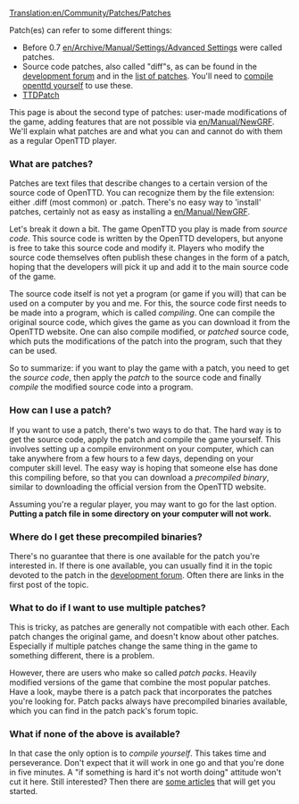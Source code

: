 [[Translation:en/Community/Patches/Patches]]

Patch(es) can refer to some different things:

* Before 0.7 [[en/Archive/Manual/Settings/Advanced Settings]] were called patches.
* Source code patches, also called "diff"s, as can be found in the [http://tt-forums.net/viewforum.php?f=33 development forum] and in the [[en/Archive/Lists/List of patches| list of patches]]. You'll need to [[:Category:en/Compiling OpenTTD|compile openttd yourself]] to use these.
* [http://ttdpatch.net TTDPatch]

This page is about the second type of patches: user-made modifications of the game, adding features that are not possible via [[en/Manual/NewGRF]]. We'll explain what patches are and what you can and cannot do with them as a regular OpenTTD player.

===What are patches?===

Patches are text files that describe changes to a certain version of the source code of OpenTTD. You can recognize them by the file extension: either .diff (most common) or .patch. There's no easy way to 'install' patches, certainly not as easy as installing a [[en/Manual/NewGRF]].

Let's break it down a bit. The game OpenTTD you play is made from ''source code''. This source code is written by the OpenTTD developers, but anyone is free to take this source code and modify it. Players who modify the source code themselves often publish these changes in the form of a patch, hoping that the developers will pick it up and add it to the main source code of the game.

The source code itself is not yet a program (or game if you will) that can be used on a computer by you and me. For this, the source code first needs to be made into a program, which is called ''compiling''. One can compile the original source code, which gives the game as you can download it from the OpenTTD website. One can also compile modified, or ''patched'' source code, which puts the modifications of the patch into the program, such that they can be used.

So to summarize: if you want to play the game with a patch, you need to get the ''source code'', then apply the ''patch'' to the source code and finally ''compile'' the modified source code into a program.

===How can I use a patch?===

If you want to use a patch, there's two ways to do that. The hard way is to get the source code, apply the patch and compile the game yourself. This involves setting up a compile environment on your computer, which can take anywhere from a few hours to a few days, depending on your computer skill level. The easy way is hoping that someone else has done this compiling before, so that you can download a ''precompiled binary'', similar to downloading the official version from the OpenTTD website.

Assuming you're a regular player, you may want to go for the last option. '''Putting a patch file in some directory on your computer will not work.'''

===Where do I get these precompiled binaries?===

There's no guarantee that there is one available for the patch you're interested in. If there is one available, you can usually find it in the topic devoted to the patch in the [http://tt-forums.net/viewforum.php?f=33 development forum]. Often there are links in the first post of the topic.

===What to do if I want to use multiple patches?===

This is tricky, as patches are generally not compatible with each other. Each patch changes the original game, and doesn't know about other patches. Especially if multiple patches change the same thing in the game to something different, there is a problem.

However, there are users who make so called ''patch packs''. Heavily modified versions of the game that combine the most popular patches. Have a look, maybe there is a patch pack that incorporates the patches you're looking for. Patch packs always have precompiled binaries available, which you can find in the patch pack's forum topic.

===What if none of the above is available?===

In that case the only option is to ''compile yourself''. This takes time and perseverance. Don't expect that it will work in one go and that you're done in five minutes. A "if something is hard it's not worth doing" attitude won't cut it here. Still interested? Then there are [[:Category:en/Compiling OpenTTD|some articles]] that will get you started.